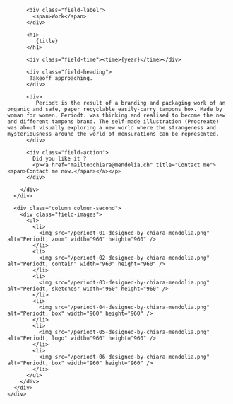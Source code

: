 

<Layout class="work" title={title}>
  <main class="region-content work">
    <div class="region">
      <div class="column column-first">
        <div class="field-body">

          <div class="field-label">
            <span>Work</span>
          </div>

          <h1>
             {title}
          </h1>

          <div class="field-time"><time>{year}</time></div>

          <div class="field-heading">
           Takeoff approaching.
          </div>

          <div>
             Periodt is the result of a branding and packaging work of an organic and safe, paper recyclable easily-carry tampons box. Made by woman for women, Periodt. was thinking and realised to become the new and different tampons brand. The self-made illustration (Procreate) was about visually exploring a new world where the strangeness and mysteriousness around the world of mensurations can be represented.
          </div>

          <div class="field-action">
            Did you like it ?
            <p><a href="mailto:chiara@mendolia.ch" title="Contact me"><span>Contact me now.</span></a></p>
          </div>

        </div>
      </div>

      <div class="column colmun-second">
        <div class="field-images">
          <ul>
            <li>
              <img src="/periodt-01-designed-by-chiara-mendolia.png" alt="Periodt, zoom" width="960" height="960" />
            </li>
            <li>
              <img src="/periodt-02-designed-by-chiara-mendolia.png" alt="Periodt, contain" width="960" height="960" />
            </li>
            <li>
              <img src="/periodt-03-designed-by-chiara-mendolia.png" alt="Periodt, sketches" width="960" height="960" />
            </li>
            <li>
              <img src="/periodt-04-designed-by-chiara-mendolia.png" alt="Periodt, box" width="960" height="960" />
            </li>
            <li>
              <img src="/periodt-05-designed-by-chiara-mendolia.png" alt="Periodt, logo" width="960" height="960" />
            </li>
            <li>
              <img src="/periodt-06-designed-by-chiara-mendolia.png" alt="Periodt, box" width="960" height="960" />
            </li>
          </ul>
        </div>
      </div>
    </div>

  </main>
</Layout>
